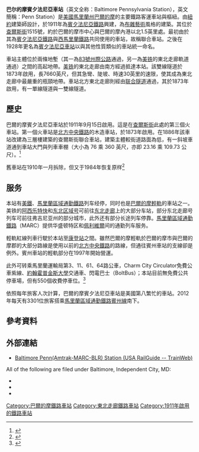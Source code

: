 {{copyedit|time=2014-12-25T06:52:11+00:00}}
{{Infobox station
| name = 賓夕法尼亞車站<br />巴爾的摩
| eng_name = Pennsylvania Station<br/>Baltimore, MD
| image = Penn Station (1910; Kenneth Mackenzie Murchison, architect), 1500 N. Charles Street, Baltimore, MD 21201 (39502847131).jpg
| caption = 
| linecolour= #{{Amtrak color}}
| linecolour2= #FF3200
| type = [[美鐵|美鐵]][[城際鐵路|城際鐵路]]車站<br>[[馬里蘭區域通勤鐵路|馬里蘭區域通勤鐵路]]車站<br>[[巴爾的摩輕軌|巴爾的摩輕軌]]車站
| style = Amtrak
| address = 北查爾斯街1515號
| borough = [[馬里蘭州|馬里蘭州]][[巴爾的摩|巴爾的摩]]
| country = [[美國|美國]]
| coordinates = {{coord|39|18|27|N|76|36|56|W|region:US-MA|display=inline,title}}
| owned = [[美铁|美铁]]
| operator = 
| line = [[東北走廊|東北走廊]]
| tracks = 8條（MARC及美鐵）<br>1條（輕軌）
| connections = {{bus icon}} MTA：{{link-en|MTA馬里蘭3號線|Route 3 (MTA Maryland)|3}}、{{link-en|MTA馬里蘭LocalLink 51號線|Route 51 (MTA Maryland LocalLink)|11}}、{{link-en|MTA馬里蘭LocalLink 95號線|Route 95 (MTA Maryland LocalLink)|61}}、{{link-en|MTA馬里蘭64號線|Route 64 (MTA Maryland)|64}}<br/>{{bus icon}} {{link-en|魅力之城循環線|Charm City Circulator|CCC}} 紫線 [http://www.charmcitycirculator.com]<br/>{{bus icon}} 約翰·霍普金斯穿梭線[http://www.parking.jhu.edu/transportation.html]<br/>{{bus icon}} 巴爾的摩學院鎮穿梭線[http://baltimorecollegetown.org/shuttle/index.html]<br/>{{bus icon}} {{link-en|保特巴士|BoltBus}}<br/>{{bike icon}} {{link-en|瓊斯瀑布徑|Jones Falls Trail}}
| depth = 
| levels = 
| parking = 550個車位<ref>{{cite web |url=https://mta.maryland.gov/marc-station-information |title=MARC Station Information |access-date=2019-04-05 |archive-date=2020-11-12 |archive-url=https://web.archive.org/web/20201112012350/https://www.mta.maryland.gov/marc-station-information |dead-url=no }}</ref>
| bicycle = {{link-en|巴爾的摩共享單車|Baltimore Bike Share|共享單車點21號}}（16個架）
| code = BAL
| zone = 
| opened = 1911年
| closed = 
| rebuilt = 1984年
| electrified = 
| former = 巴爾的摩聯合車站
| passengers = 每年1,063,628人次<ref name="fy17"/>
| pass_system = 美鐵
| pass_year = 2017年
| pass_percent = 3.25
| services = {{Adjacent stations|system1=Amtrak
  |line1=Acela Express|left1=BWI Airport|right1=Wilmington
  |line2=Vermonter|left2=BWI Airport|right2=Wilmington
  |line3=Northeast Regional|left3=BWI Airport|right3=Aberdeen
  |line4=Cardinal|left4=Washington, D.C.|right4=Wilmington|to-left4=Washington, DC|note-mid4=及{{link-en|卡罗莱纳人号列车|Carolinian (train)|卡罗莱纳人号}}、{{link-en|新月号列车|Crescent (train)|新月号}}、{{link-en|帕尔梅托号列车|Palmetto (train)}}{{link-en|银色流星号列车|Silver Meteor|银色流星号}}、[[銀星號列車|銀星號]]等长途南下列车
  |system5=MARC
  |line5=Penn Line|left5=West Baltimore|right5=Martin State Airport
  }}
| nrhp = {{Infobox NRHP
 | embed = yes
 | name = 賓夕法尼亞車站<br />{{lang|en|Pennsylvania Station}}
 | image = 
 | caption = 
 | location = [[馬里蘭州|馬里蘭州]][[巴爾的摩|巴爾的摩]]北查爾斯街1525號
 | area = {{convert|1.9|acre|sigfig=1}}
 | built = 1911年
 | architect = McKim, Meade, & White; Murchison, Kenneth W.
 | architecture = 布雜
 | added = 1975年9月12日
 | refnum = 75002097<ref name="nris">{{NRISref|version=2010a}}</ref>
 | visitation_num = 
 | visitation_year = 
 }}
| map_type = USA Baltimore
| platform = 3個[[島式月台|島式月台]]（MARC及美鐵）<br>1個[[側式月台|側式月台]]（輕軌）
| ADA = 是
}}
'''巴尔的摩賓夕法尼亞車站'''（英文全称：Baltimore Pennsylvania Station），英文簡稱：Penn Station）是[[美國|美國]][[馬里蘭州|馬里蘭州]][[巴爾的摩|巴爾的摩]]的主要鐵路客運車站與樞紐。由[[紐約|紐約]]建築師{{link-en|肯尼斯·麥肯齊·馬爾基森|Kenneth MacKenzie Murchison}}設計，於1911年為[[賓夕法尼亞鐵路|賓夕法尼亞鐵路]]興建，為[[布雜藝術|布雜藝術]]風格的建築。其位於[[查爾斯街|查爾斯街]]1515號，約於巴爾的摩市中心與巴爾的摩內港以北1.5英里處。最初由於其為[[賓夕法尼亞鐵路|賓夕法尼亞鐵路]]與[[西馬里蘭鐵路|西馬里蘭鐵路]]共同使用的車站，故稱聯合車站。之後在1928年更名為[[賓夕法尼亞車站|賓夕法尼亞車站]]以與其他性質類似的車站統一命名。

車站主體位於兩條地塹（其一為[[83號州際公路|83號州際公路]]通過，另一為[[美鐵|美铁]]的東北走廊軌道通過）之間的高起地帶。[[美鐵|美铁]]的東北走廊由南方經過{{link-en|巴爾的摩與波多馬克隧道|Baltimore and Potomac Tunnel}}抵達本站。該雙線隧道於1873年啟用，長7660英尺，但其急彎、陡坡、時速30英里的速限，使其成為東北走廊中最嚴重的瓶頸地帶。車站北方東北走廊則經由[[联合隧道|联合隧道]]通過，其於1873年啟用，有一單線隧道與一雙線隧道。

==歷史==
巴爾的摩賓夕法尼亞車站於1911年9月15日啟用。這是在[[查爾斯街|查爾斯街]]此處的第三個火車站。第一個火車站是[[北方中央鐵路|北方中央鐵路]]的木造車站，於1873年啟用。在1886年該車站改建為三層樓建築的查爾斯街聯合車站，建築主體較街道路面為低，有一斜坡車道通到車站大門與列車車棚（大小為 76 乘 360 英尺，亦即 23.16 乘 109.73 公尺）。<ref>{{cite news|title=Baltimore's Reconstructed Railroad Station Opened 100 Years Ago This Week|first=Frederick N.|last=Rasmussen|url=http://articles.baltimoresun.com/2011-09-11/news/bs-md-backstory-20110911_1_new-station-pennsylvania-station-present-station|newspaper=[[The_Baltimore_Sun|The Baltimore Sun]]|date=September 11, 2011|accessdate=September 11, 2011|archive-date=2012-10-22|archive-url=https://web.archive.org/web/20121022132036/http://articles.baltimoresun.com/2011-09-11/news/bs-md-backstory-20110911_1_new-station-pennsylvania-station-present-station|dead-url=no}}</ref>

舊車站在1910年一月拆除，但又于1984年恢复原样<ref>{{cite web|title=Amtrak - Baltimore, MD (BAL)|publisher=[http://www.trainweb.org/usarail/baltimore.htm Trainweb]|date=January 2011|url=http://www.trainweb.org/usarail/baltimore.htm|accessdate=January 21, 2011|archive-date=2020-02-16|archive-url=https://web.archive.org/web/20200216140136/http://www.trainweb.org/usarail/baltimore.htm|dead-url=no}}</ref>

==服务==
本站有[[美鐵|美鐵]]、[[馬里蘭區域通勤鐵路|馬里蘭區域通勤鐵路]]列车经停，同时也是[[巴爾的摩輕軌|巴爾的摩輕軌]]的車站之一。美铁的[[阿西乐特快|阿西乐特快]]和[[东北区域号|东北区域号]]可前往[[东北走廊|东北走廊]]上的大部分车站，部分东北走廊号列车可前往弗吉尼亚州的部分城市，此外还有部分长途列车停靠。[[馬里蘭區域通勤鐵路|馬里蘭區域通勤鐵路]]（MARC）提供华盛顿特区和[[佩利維爾站|佩利維爾]]间的通勤列车服务。

輕軌紅線列車行駛於本站至[[康登站|康登站]]之間。雖然巴爾的摩輕軌於巴爾的摩市與巴爾的摩郡的大部分路線是使用以前的[[北方中央鐵路|北方中央鐵路]]的路線，但通往賓州車站的支線卻是例外。賓州車站的輕軌部分在1997年開始營運。

此外可转乘馬里蘭運輸局第3、11、61、64路公車，Charm City Circulator免費公車紫線、[[約翰霍普金斯大學|約翰霍普金斯大學]]交通車、閃電巴士（BoltBus）；本站目前無免費公共停車場，但有550個收費停車位。<ref>{{Cite web |url=http://mta.maryland.gov/marc-parking-details |title=存档副本 |access-date=2014-12-09 |archive-date=2020-11-27 |archive-url=https://web.archive.org/web/20201127174653/https://www.mta.maryland.gov/marc-parking-details |dead-url=no }}</ref>

依照每年旅客人次計算，巴爾的摩賓夕法尼亞車站是美國第八繁忙的車站。2012年每天有3301位旅客搭乘[[馬里蘭區域通勤鐵路賓州線|馬里蘭區域通勤鐵路賓州線]]南下。

<!--
==''Male/Female'' sculpture controversy==
In 2004, the City of Baltimore, through its public arts program, commissioned sculptor [[Jonathan_Borofsky|Jonathan Borofsky]] to create a [[sculpture|sculpture]] as the centerpiece of a re-designed plaza in front of Penn Station. His work, a {{convert|51|ft|m|1|sp=us|adj=on}}-tall aluminum statue entitled ''Male/Female'', has generated considerable controversy ever since. Its defenders cite the contemporary imagery and artistic expression as complementing an urban landscape, while opponents criticize what they decry as a clash with Penn Station's Beaux-Arts architecture, detracting from its classic lines.

As ''[[The_Baltimore_Sun|The Baltimore Sun]]'' editorialized,<ref>{{cite news|title=Art Scrape|newspaper=[[The_Baltimore_Sun|The Baltimore Sun]]|date=August 28, 2006}}</ref> 

{{quote|"Could this explain why defenders of ''"Male/Female"'', the sculpture in front of Penn Station, get so irritable? That large piece of quadrupedal artwork is out there all on its own, unclothed of commemorative armor that might deflect public criticism – unless you want to think of it as a memorial to the war between the sexes, but that's an issue that people tend to have a lot of different and strongly held opinions about anyway. No, ''"Male/Female"'' gets a lot of attention strictly on its artistic merits, and much of it isn't very positive, especially concerning its setting in front of the Beaux–Arts railroad station. This drives its proponents up the wall."}}

Three years later, ''Baltimore Sun'' columnist [[Dan_Rodricks|Dan Rodricks]] ridiculed the artwork, writing on August 26, 2007, "Patrons of art here paid $750,000 for a 51-foot sculpture...that looks like ''[[Gort_(The_Day_the_Earth_Stood_Still)|Gort]]'' from ''[[The_Day_the_Earth_Stood_Still_(1951_film)|The Day the Earth Stood Still]]''. I look at it and want to say: '[[Klaatu_barada_nikto|Klaatu barada nikto]]!' It's the first thing visitors see when they walk out of the train station."<ref>{{cite news |title=Bawlmer Bizarre–What a Relief|first=Dan|last=Rodricks|authorlink=Dan Rodricks|url=http://articles.baltimoresun.com/2007-08-26/news/0708260010_1_don-schaefer-orioles-bizarre|newspaper=[[The_Baltimore_Sun|The Baltimore Sun]]|date=August 26, 2007|accessdate=August 26, 2007|page=3B}}</ref> Another ''Sun'' reporter, commenting in July 2008 on what she described as the "stormy relationship" between Baltimore and public art,  said "People's hate for Penn Station's behemoth ''Male/Female'' sculpture has burned for years."<ref>{{cite news |title=Fake Forest Hides in Plain Sight|first=Jill|last=Rosen|url=http://articles.baltimoresun.com/2008-07-17/features/0807160396_1_sculpture-tree-intersection|newspaper=[[The_Baltimore_Sun|The Baltimore Sun]]|date=July 17, 2008|accessdate=July 17, 2008|page=1C}}</ref>

It has also been featured a few times in the ''[[Zippy_the_Pinhead|Zippy]]'' [[comic_strip|comic strip]], beginning with the August 26, 2004 installment. Its [[cartoonist|cartoonist]] [[Bill_Griffith|Bill Griffith]] opined that "the sculpture as I look at it is both intriguing and compelling but also a little [[kitsch|kitsch]]y, and I like that. It's a nice place to be – high art and low art at the same time." He was also attracted to its message that people are full of contradictions and its provocativeness, stating that "you can't not react to it."<ref>{{cite news |title=Male/Female' Statue Latest Stop on 'Zippy' Trip|first=Edward|last=Gunts|url=http://articles.baltimoresun.com/2004-08-27/features/0408270131_1_zippy-the-pinhead-strip-griffith|newspaper=[[The_Baltimore_Sun|The Baltimore Sun]]|date=August 27, 2004|accessdate=August 27, 2004}}</ref><ref>{{cite web |title=Baltimore Art Crimes: A Charm City Atrocity Exhibit|first=Tom|last=Warner|url=http://accelerateddecrepitude.blogspot.com/2008/03/baltimore-art-crimes.html|work=Accelerated Decrepitude (blog)|date=March 21, 2008|accessdate=March 21, 2008}}</ref>

<div style="float: left"> 
[[Image:BAL_Penn_station.png|thumb]]</div>{{-|left}}<br>

==Proposed hotel and remodel==
[[Image:Pennsta_int.jpg|left]]  
Several proposals have been made to convert the upper floors of the station in a hotel. In 2001, an agreement was made with James M. Jost & Co. Inc. to convert the upper three floors into a 72-room hotel.<ref>{{cite news|last1=Cohn|first1=Meredith|title=Hotel Planned in Penn Station|url=http://articles.baltimoresun.com/2001-08-09/news/0108090098_1_amtrak-jost-penn-station|accessdate=28 August 2014|work=The Baltimore Sun|date=9 August 2001}}</ref> This project was never completed. The proposal resurfaced in 2006 with a new, unnamed developer.<ref>{{cite news|last1=Mirabella|first1=Lorraine|title=Amtrak revives its plan for hotel at Penn Station|url=http://articles.baltimoresun.com/2006-03-14/business/0603140215_1_amtrak-penn-station-rail-service|accessdate=28 August 2014|work=The Baltimore Sun|date=14 March 2006}}</ref> This proposal was also never completed. In 2009, the idea surfaced once again as Amtrak announced it had reached an agreement with a developer for a 77-room hotel to be called The Inn at Penn Station.<ref>{{cite news |title=Amtrak: Baltimore Penn Station to Hotel|first=Edward|last=Gunts|url=http://www.baltimoresun.com/business/bal-amtrak-hotel-0528,0,2999684.story|newspaper=[[The_Baltimore_Sun|The Baltimore Sun]]|date=May 29, 2009|accessdate=May 29, 2009}}</ref> This project was later reported as stalled along with many other hotel proposals in Baltimore.<ref>{{cite news|title=Hotel projects in Baltimore stalled or scrapped|url=http://articles.baltimoresun.com/2010-08-23/business/bs-bz-hotels-unfinished-20100823_1_hotel-projects-budget-hotels-hotel-indigo|accessdate=28 August 2014|work=The Baltimore Sun}}</ref>

==Checkers speech==
During what became known as the [[Checkers_speech|Checkers speech]], on September 23, 1952, [[Richard_Nixon|Richard Nixon]], then a U.S. Senator from California and the Republican Party's nominee for Vice President, cited Penn Station as the place where a package was waiting for him, containing a [[cocker_spaniel|cocker spaniel]] dog his daughter [[Tricia_Nixon_Cox|Tricia]] would name "Checkers." Nixon referred to the station by its former name, "Union Station in Baltimore."
-->
==參考資料==
{{reflist}}

==外部連結==
{{commons category|Baltimore Penn Station}}
{{Amtrak web|BAL|Baltimore Pennsylvania Station|MARYLAND}}
*[http://www.trainweb.org/usarail/baltimore.htm Baltimore Penn(Amtrak-MARC-BLR) Station (USA RailGuide -- TrainWeb)] {{Wayback|url=http://www.trainweb.org/usarail/baltimore.htm |date=20200216140136 }}

All of the following are filed under Baltimore, Independent City, MD:
*{{HABS|survey=MD-1015|id=md1234|title=Baltimore Union Station, Driveways, North of Jones Falls Expressway, between Charles Street & Saint Paul Street|photos=27|data=20|cap=3}}
*{{HAER|survey=MD-50|id=md0888|title=Union Junction Interlocking Tower, Bounded by Federal, Guilford, Royal, and Calvert Streets|photos=6|data=15|cap=1}}
*{{HAER|survey=MD-163|id=md1386|title=Baltimore & Potomac Interlocking Tower, Adjacent to AMTRAK railroad tracks in block bounded by Howard Street, Jones Falls Expressway, Maryland Avenue & Falls Road|photos=11|data=27|cap=2|link=no}}

{{賓州線}}
{{DEFAULTSORT:Baltimore}}
[[Category:巴爾的摩鐵路車站|Category:巴爾的摩鐵路車站]]
[[Category:東北走廊鐵路車站|Category:東北走廊鐵路車站]]
[[Category:1911年啟用的鐵路車站|Category:1911年啟用的鐵路車站]]